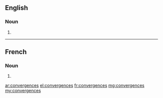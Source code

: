 ==English==

===Noun===
{{head|en|plural}}

# {{plural of|convergence|lang=en}}

----

==French==

===Noun===
{{head|fr|plural|g=f-p}}

# {{plural of|convergence|lang=fr}}

[[ar:convergences]]
[[el:convergences]]
[[fr:convergences]]
[[mg:convergences]]
[[my:convergences]]